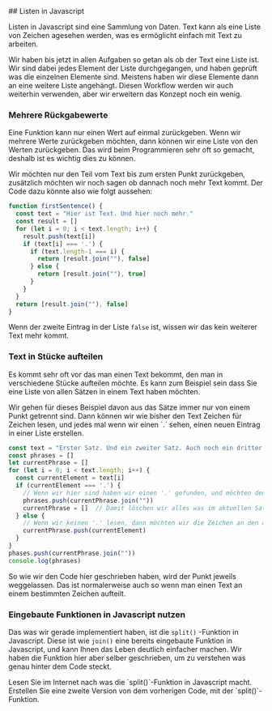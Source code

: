 

<Chapter>
## Listen in Javascript

Listen in Javascript sind eine Sammlung von Daten. Text kann als eine
Liste von Zeichen agesehen werden, was es ermöglicht einfach mit Text zu
arbeiten.

Wir haben bis jetzt in allen Aufgaben so getan als ob der Text eine
Liste ist. Wir sind dabei jedes Element der Liste durchgegangen, und
haben geprüft was die einzelnen Elemente sind. Meistens haben wir diese
Elemente dann an eine weitere Liste angehängt. Diesen Workflow werden
wir auch weiterhin verwenden, aber wir erweitern das Konzept noch ein
wenig.

### Mehrere Rückgabewerte

Eine Funktion kann nur einen Wert auf einmal zurückgeben. Wenn wir
mehrere Werte zurückgeben möchten, dann können wir eine Liste von den
Werten zurückgeben. Das wird beim Programmieren sehr oft so gemacht,
deshalb ist es wichtig dies zu können.


<Example title="Beispiel: Text bis zum ersten '.' zurückgeben">

Wir möchten nur den Teil vom Text bis zum ersten Punkt zurückgeben,
zusätzlich möchten wir noch sagen ob dannach noch mehr Text kommt. Der
Code dazu könnte also wie folgt aussehen:

```javascript
function firstSentence() {
  const text = "Hier ist Text. Und hier noch mehr."
  const result = []
  for (let i = 0; i < text.length; i++) {
    result.push(text[i])
    if (text[i] === '.') {
      if (text.length-1 === i) {
        return [result.join(""), false]
      } else {
        return [result.join(""), true]
      }
    }
  }
  return [result.join(""), false]
}
```

Wenn der zweite Eintrag in der Liste `false` ist, wissen
wir das kein weiterer Text mehr kommt.
</Example>

      
### Text in Stücke aufteilen

Es kommt sehr oft vor das man einen Text bekommt, den man in
verschiedene Stücke aufteilen möchte. Es kann zum Beispiel sein dass Sie
eine Liste von allen Sätzen in einem Text haben möchten.

      
<Example title="Beispiel: Liste von Sätzen">
Wir gehen für dieses Beispiel davon aus das Sätze immer nur von einem
Punkt getrennt sind. Dann können wir wie bisher den Text Zeichen für
Zeichen lesen, und jedes mal wenn wir einen `.` sehen,
einen neuen Eintrag in einer Liste erstellen.
        

```javascript 
const text = "Erster Satz. Und ein zweiter Satz. Auch noch ein dritter Satz."
const phrases = []
let currentPhrase = []
for (let i = 0; i < text.length; i++) {
  const currentElement = text[i]
  if (currentElement === '.') {
    // Wenn wir hier sind haben wir einen '.' gefunden, und möchten den aktuellen Satz als eine Element in phrases speichern.
    phrases.push(currentPhrase.join(""))
    currentPhrase = []  // Damit löschen wir alles was im aktuellen Satz drin war.
  } else {
    // Wenn wir keinen '.' lesen, dann möchten wir die Zeichen an den aktuellen Satz anhängen.
    currentPhrase.push(currentElement)
  }
}
phases.push(currentPhrase.join(""))
console.log(phrases)
```

So wie wir den Code hier geschrieben haben, wird der Punkt jeweils
weggelassen. Das ist normalerweise auch so wenn man einen Text an einem
bestimmten Zeichen aufteilt.
</Example>

### Eingebaute Funktionen in Javascript nutzen

Das was wir gerade implementiert haben, ist die `split()`
-Funktion in Javascript. Diese ist wie `join()` eine
bereits eingebaute Funktion in Javascript, und kann Ihnen das Leben
deutlich einfacher machen. Wir haben die Funktion hier aber selber
geschrieben, um zu verstehen was genau hinter dem Code steckt.

<Example title="Aufgabe: Die split-Funktion">
Lesen Sie im Internet nach was die `split()`-Funktion in
Javascript macht. Erstellen Sie eine zweite Version von dem vorherigen
Code, mit der `split()`-Funktion.
</Example>

</Chapter>